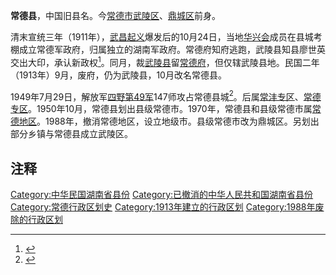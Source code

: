 '''常德县'''，中国旧县名。今[[常德市|常德市]][[武陵区|武陵区]]、[[鼎城区|鼎城区]]前身。

清末宣统三年（1911年），[[武昌起义|武昌起义]]爆发后的10月24日，当地[[华兴会|华兴会]]成员在县城考棚成立常德军政府，归属独立的湖南军政府。常德府知府逃跑，武陵县知县廖世英交出大印，承认新政权<ref>{{Cite web |url=http://cdszw.changde.gov.cn/art/2007/7/9/art_16026_683663.html |title=中共常德地方史第一卷（1921-1949）第二节 |accessdate=2018-08-15 |author= |date=2007-07-09 |work= |publisher=中共常德市委党史办网站 |language=Zh-hans |archive-url=https://web.archive.org/web/20180814234049/http://cdszw.changde.gov.cn/art/2007/7/9/art_16026_683663.html |archive-date=2018-08-14 |dead-url=yes }}</ref>。同月，裁[[武陵县_(隋朝)|武陵县]]留[[常德府|常德府]]，但仅辖武陵县地。民国二年（1913年）9月，废府，仍为武陵县，10月改名常德县。

1949年7月29日，解放军[[四野|四野]][[中国人民解放军第49军|第49军]]147师攻占常德县城<ref>{{Cite web |url=http://cdwb.cdyee.com/html/2011-05/30/content_219299.htm |title=梦回大小河街 |accessdate=2018-08-15 |author= |date=2011-05-30 |work= |publisher=常德晚报多媒体数字报刊平台 |language=Zh-hans |archive-date=2018-08-14 |archive-url=https://web.archive.org/web/20180814232626/http://cdwb.cdyee.com/html/2011-05/30/content_219299.htm }}</ref>。后属[[常沣专区|常沣专区]]、[[常德专区|常德专区]]。1950年10月，常德县划出县级常德市。1970年，常德县和县级常德市属[[常德地区|常德地区]]。1988年，撤消常德地区，设立地级市。县级常德市改为鼎城区。另划出部分乡镇与常德县成立武陵区。

== 注释 ==

{{Reflist}}

{{中華民國湖南省行政區劃}}
[[Category:中华民国湖南省县份|Category:中华民国湖南省县份]]
[[Category:已撤消的中华人民共和国湖南省县份|Category:已撤消的中华人民共和国湖南省县份]]
[[Category:常德行政区划史|Category:常德行政区划史]]
[[Category:1913年建立的行政区划|Category:1913年建立的行政区划]]
[[Category:1988年废除的行政区划|Category:1988年废除的行政区划]]